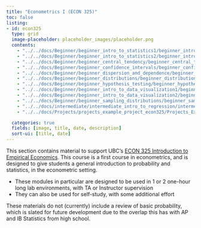 ```yaml
---
title: "Econometrics I (ECON 325)"
toc: false
listing:
- id: econ325
  type: grid
  image-placeholder: placeholder_images/placeholder.png
  contents:
    - "../../docs/Beginner/beginner_intro_to_statistics1/beginner_intro_to_statistics1.qmd"
    - "../../docs/Beginner/beginner_intro_to_statistics2/beginner_intro_to_statistics2.qmd"
    - "../../docs/Beginner/beginner_central_tendency/beginner_central_tendency.qmd"
    - "../../docs/Beginner/beginner_confidence_intervals/beginner_confidence_intervals.qmd"
    - "../../docs/Beginner/beginner_dispersion_and_dependence/beginner_dispersion_and_dependence.qmd"
    - "../../docs/Beginner/beginner_distributions/beginner_distributions.qmd"
    - "../../docs/Beginner/beginner_hypothesis_testing/beginner_hypothesis_testing.qmd"
    - "../../docs/Beginner/beginner_intro_to_data_visualization1/beginner_intro_to_data_visualization1.qmd"
    - "../../docs/Beginner/beginner_intro_to_data_visualization2/beginner_intro_to_data_visualization2.qmd"
    - "../../docs/Beginner/beginner_sampling_distributions/beginner_sampling_distributions.qmd"
    - "../../docs/intermediate/intermediate_intro_to_regression/intermediate_intro_to_regression.qmd"
    - "../../docs/Projects/projects_example_project_econ325/Projects_Example_Project_ECON325.qmd"

  categories: true
  fields: [image, title, date, description]
  sort-ui: [title, date]
---
```


This section contains material to support UBC's [ECON 325 Introduction to Empirical Economics](https://economics.ubc.ca/courses/?subject=econ).  This course is a first course in econometrics, and is designed to give students a general introduction to probability and statistics, in the econometric setting.

* These modules in particular are designed to be used in 1 or 2 one-hour long lab environments, with TA or Instructor supervision
* They can also be used for self-study, with some additional effort

These materials do not (currently) include a review of basic probability, which is slated for future development due to the overlap this has with AP and IB Statistics from high school.

::: {#econ325}

:::
